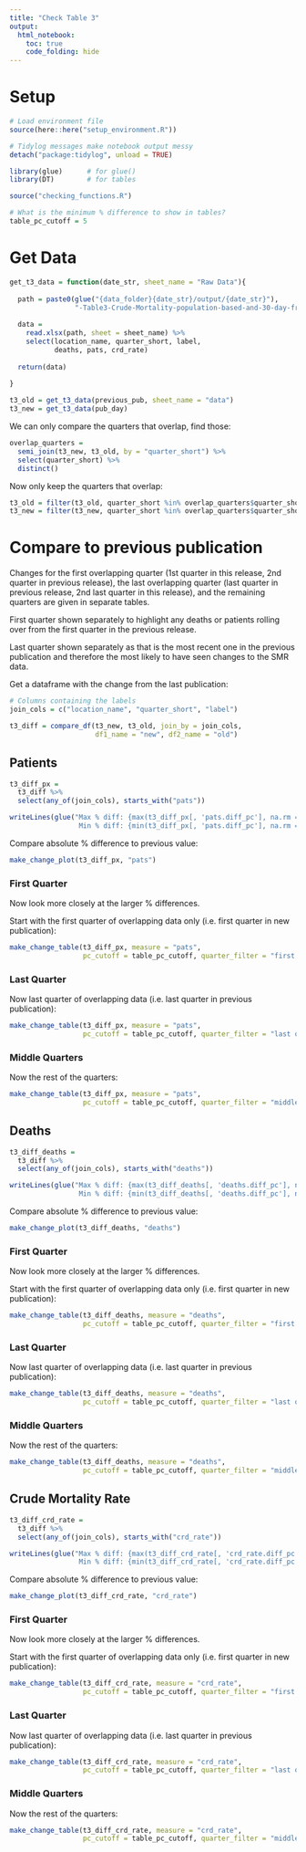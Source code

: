 ```yaml
---
title: "Check Table 3"
output: 
  html_notebook:
    toc: true
    code_folding: hide
---
```


<style type="text/css">
.main-container {
  max-width: 72em;
  margin-left: auto;
  margin-right: auto;
}
</style>

# Setup

```r

# Load environment file
source(here::here("setup_environment.R"))

# Tidylog messages make notebook output messy
detach("package:tidylog", unload = TRUE)

library(glue)      # for glue()
library(DT)        # for tables

source("checking_functions.R")

# What is the minimum % difference to show in tables?
table_pc_cutoff = 5

```

# Get Data

```r

get_t3_data = function(date_str, sheet_name = "Raw Data"){
  
  path = paste0(glue("{data_folder}{date_str}/output/{date_str}"),
                "-Table3-Crude-Mortality-population-based-and-30-day-from-discharge.xlsx")
  
  data = 
    read.xlsx(path, sheet = sheet_name) %>%
    select(location_name, quarter_short, label, 
           deaths, pats, crd_rate)
  
  return(data)
  
}

t3_old = get_t3_data(previous_pub, sheet_name = "data")
t3_new = get_t3_data(pub_day)

```

We can only compare the quarters that overlap, find those:

```r

overlap_quarters = 
  semi_join(t3_new, t3_old, by = "quarter_short") %>%
  select(quarter_short) %>%
  distinct()

```

Now only keep the quarters that overlap:

```r

t3_old = filter(t3_old, quarter_short %in% overlap_quarters$quarter_short)
t3_new = filter(t3_new, quarter_short %in% overlap_quarters$quarter_short)

```

# Compare to previous publication

Changes for the first overlapping quarter (1st quarter in this release, 2nd quarter in previous release), the last overlapping quarter (last quarter in previous release, 2nd last quarter in this release), and the remaining quarters are given in separate tables. 

First quarter shown separately to highlight any deaths or patients rolling over from the first quarter in the previous release.

Last quarter shown separately as that is the most recent one in the previous publication and therefore the most likely to have seen changes to the SMR data.

Get a dataframe with the change from the last publication:

```r

# Columns containing the labels
join_cols = c("location_name", "quarter_short", "label")

t3_diff = compare_df(t3_new, t3_old, join_by = join_cols, 
                     df1_name = "new", df2_name = "old")

```


## Patients

```r

t3_diff_px = 
  t3_diff %>%
  select(any_of(join_cols), starts_with("pats"))

writeLines(glue("Max % diff: {max(t3_diff_px[, 'pats.diff_pc'], na.rm = T)}
                 Min % diff: {min(t3_diff_px[, 'pats.diff_pc'], na.rm = T)}"))

```

Compare absolute % difference to previous value:
```r
make_change_plot(t3_diff_px, "pats")
```

### First Quarter

Now look more closely at the larger % differences.

Start with the first quarter of overlapping data only (i.e. first quarter in new publication):

```r
make_change_table(t3_diff_px, measure = "pats",  
                  pc_cutoff = table_pc_cutoff, quarter_filter = "first only")

```

### Last Quarter

Now last quarter of overlapping data (i.e. last quarter in previous publication):
```r
make_change_table(t3_diff_px, measure = "pats", 
                  pc_cutoff = table_pc_cutoff, quarter_filter = "last only")

```

### Middle Quarters

Now the rest of the quarters:
```r
make_change_table(t3_diff_px, measure = "pats", 
                  pc_cutoff = table_pc_cutoff, quarter_filter = "middle only")

```

## Deaths

```r

t3_diff_deaths = 
  t3_diff %>%
  select(any_of(join_cols), starts_with("deaths"))

writeLines(glue("Max % diff: {max(t3_diff_deaths[, 'deaths.diff_pc'], na.rm = T)}
                 Min % diff: {min(t3_diff_deaths[, 'deaths.diff_pc'], na.rm = T)}"))

```

Compare absolute % difference to previous value:
```r
make_change_plot(t3_diff_deaths, "deaths")
```

### First Quarter

Now look more closely at the larger % differences.

Start with the first quarter of overlapping data only (i.e. first quarter in new publication):

```r
make_change_table(t3_diff_deaths, measure = "deaths", 
                  pc_cutoff = table_pc_cutoff, quarter_filter = "first only")

```

### Last Quarter

Now last quarter of overlapping data (i.e. last quarter in previous publication):
```r
make_change_table(t3_diff_deaths, measure = "deaths", 
                  pc_cutoff = table_pc_cutoff, quarter_filter = "last only")

```

### Middle Quarters

Now the rest of the quarters:
```r
make_change_table(t3_diff_deaths, measure = "deaths",  
                  pc_cutoff = table_pc_cutoff, quarter_filter = "middle only")

```

## Crude Mortality Rate

```r

t3_diff_crd_rate = 
  t3_diff %>%
  select(any_of(join_cols), starts_with("crd_rate"))

writeLines(glue("Max % diff: {max(t3_diff_crd_rate[, 'crd_rate.diff_pc'], na.rm = T)}
                 Min % diff: {min(t3_diff_crd_rate[, 'crd_rate.diff_pc'], na.rm = T)}"))

```

Compare absolute % difference to previous value:
```r
make_change_plot(t3_diff_crd_rate, "crd_rate")
```

### First Quarter

Now look more closely at the larger % differences.

Start with the first quarter of overlapping data only (i.e. first quarter in new publication):

```r
make_change_table(t3_diff_crd_rate, measure = "crd_rate", 
                  pc_cutoff = table_pc_cutoff, quarter_filter = "first only")

```

### Last Quarter

Now last quarter of overlapping data (i.e. last quarter in previous publication):
```r
make_change_table(t3_diff_crd_rate, measure = "crd_rate",
                  pc_cutoff = table_pc_cutoff, quarter_filter = "last only")

```

### Middle Quarters

Now the rest of the quarters:
```r
make_change_table(t3_diff_crd_rate, measure = "crd_rate",
                  pc_cutoff = table_pc_cutoff, quarter_filter = "middle only")

```
